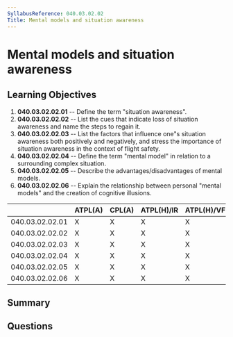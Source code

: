 ```yaml
---
SyllabusReference: 040.03.02.02
Title: Mental models and situation awareness
---
```


# Mental models and situation awareness

## Learning Objectives

1. **040.03.02.02.01** -- Define the term "situation awareness".
2. **040.03.02.02.02** -- List the cues that indicate loss of situation awareness
   and name the steps to regain it.
3. **040.03.02.02.03** -- List the factors that influence one"s situation
   awareness both positively and negatively, and stress the importance of
   situation awareness in the context of flight safety.
4. **040.03.02.02.04** -- Define the term "mental model" in relation to a
   surrounding complex situation.
5. **040.03.02.02.05** -- Describe the advantages/disadvantages of mental models.
6. **040.03.02.02.06** -- Explain the relationship between personal "mental
   models" and the creation of cognitive illusions.

|                 | ATPL(A) | CPL(A) | ATPL(H)/IR | ATPL(H)/VFR | CPL(H) | IR  | CBIR(A) |
| --------------- | ------- | ------ | ---------- | ----------- | ------ | --- | ------- |
| 040.03.02.02.01 | X       | X      | X          | X           | X      | X   | X       |
| 040.03.02.02.02 | X       | X      | X          | X           | X      | X   | X       |
| 040.03.02.02.03 | X       | X      | X          | X           | X      | X   | X       |
| 040.03.02.02.04 | X       | X      | X          | X           | X      | X   | X       |
| 040.03.02.02.05 | X       | X      | X          | X           | X      | X   | X       |
| 040.03.02.02.06 | X       | X      | X          | X           | X      | X   | X       |

## Summary

## Questions
